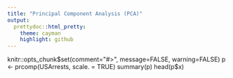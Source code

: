 ```yaml
---
title: "Principal Component Analysis (PCA)"
output:
  prettydoc::html_pretty:
    theme: cayman
    highlight: github
---
```

knitr::opts_chunk$set(comment="#>", message=FALSE, warning=FALSE)
p <- prcomp(USArrests, scale. = TRUE)
summary(p)
head(p$x)
